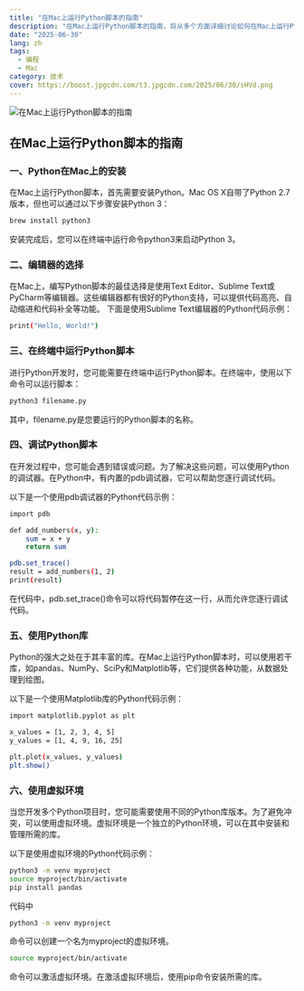 ```yaml
---
title: "在Mac上运行Python脚本的指南"
description: "在Mac上运行Python脚本的指南，将从多个方面详细讨论如何在Mac上运行Python脚本"
date: "2025-06-30"
lang: zh
tags:
  - 编程
  - Mac
category: 技术
cover: https://boost.jpgcdn.com/t3.jpgcdn.com/2025/06/30/sHVd.png
---
```



<Image
  src="https://boost.jpgcdn.com/t3.jpgcdn.com/2025/06/30/sHVd.png"
  alt="在Mac上运行Python脚本的指南"
  width={999}
  height={527}
  isArticleImage={true}
/>

## 在Mac上运行Python脚本的指南

### 一、Python在Mac上的安装

在Mac上运行Python脚本，首先需要安装Python。Mac OS X自带了Python 2.7版本，但也可以通过以下步骤安装Python 3：

```bash
brew install python3
```

安装完成后，您可以在终端中运行命令python3来启动Python 3。

### 二、编辑器的选择

在Mac上，编写Python脚本的最佳选择是使用Text Editor、Sublime Text或PyCharm等编辑器。这些编辑器都有很好的Python支持，可以提供代码高亮、自动缩进和代码补全等功能。
下面是使用Sublime Text编辑器的Python代码示例：

```bash
print("Hello, World!")
```

### 三、在终端中运行Python脚本

进行Python开发时，您可能需要在终端中运行Python脚本。在终端中，使用以下命令可以运行脚本：

```bash
python3 filename.py
```

其中，filename.py是您要运行的Python脚本的名称。

### 四、调试Python脚本

在开发过程中，您可能会遇到错误或问题。为了解决这些问题，可以使用Python的调试器。在Python中，有内置的pdb调试器，它可以帮助您逐行调试代码。

以下是一个使用pdb调试器的Python代码示例：

```bash
import pdb

def add_numbers(x, y):
    sum = x + y
    return sum

pdb.set_trace()
result = add_numbers(1, 2)
print(result)
```

在代码中，pdb.set_trace()命令可以将代码暂停在这一行，从而允许您逐行调试代码。

### 五、使用Python库

Python的强大之处在于其丰富的库。在Mac上运行Python脚本时，可以使用若干库，如pandas、NumPy、SciPy和Matplotlib等，它们提供各种功能，从数据处理到绘图。

以下是一个使用Matplotlib库的Python代码示例：

```bash
import matplotlib.pyplot as plt

x_values = [1, 2, 3, 4, 5]
y_values = [1, 4, 9, 16, 25]

plt.plot(x_values, y_values)
plt.show()
```

### 六、使用虚拟环境

当您开发多个Python项目时，您可能需要使用不同的Python库版本。为了避免冲突，可以使用虚拟环境。虚拟环境是一个独立的Python环境，可以在其中安装和管理所需的库。

以下是使用虚拟环境的Python代码示例：

```bash
python3 -m venv myproject
source myproject/bin/activate
pip install pandas
```

代码中

```bash
python3 -m venv myproject
```

命令可以创建一个名为myproject的虚拟环境。

```bash
source myproject/bin/activate
```

命令可以激活虚拟环境。在激活虚拟环境后，使用pip命令安装所需的库。
